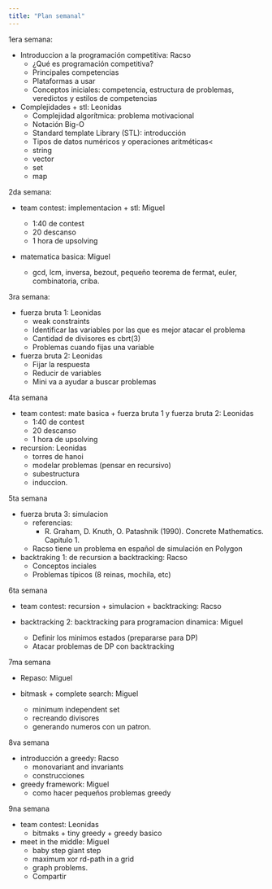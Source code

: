 ```yaml
---
title: "Plan semanal"
---
```


1era semana:

- Introduccion a la programación competitiva: Racso
  * ¿Qué es programación competitiva?
  * Principales competencias
  * Plataformas a usar
  * Conceptos iniciales: competencia, estructura de problemas, veredictos
    y estilos de competencias 

- Complejidades + stl: Leonidas
  * Complejidad algorítmica: problema motivacional
  * Notación Big-O
  * Standard template Library (STL): introducción
  * Tipos de datos numéricos y operaciones aritméticas< 
  * string
  * vector
  * set
  * map

2da semana:

- team contest: implementacion + stl: Miguel
  * 1:40 de contest
  * 20 descanso
  * 1 hora de upsolving

- matematica basica: Miguel
  
  - gcd, lcm, inversa, bezout, pequeño teorema de fermat,
  euler, combinatoria, criba.

3ra semana:

- fuerza bruta 1: Leonidas
  - weak constraints
  * Identificar las variables por las que es mejor atacar el problema
  * Cantidad de divisores es cbrt(3)
  * Problemas cuando fijas una variable

- fuerza bruta 2: Leonidas
  * Fijar la respuesta
  * Reducir de variables
  * Mini va a ayudar a buscar problemas

4ta semana

- team contest: mate basica + fuerza bruta 1 y fuerza bruta 2: Leonidas
  * 1:40 de contest
  * 20 descanso
  * 1 hora de upsolving

- recursion: Leonidas
  * torres de hanoi
  * modelar problemas (pensar en recursivo)
  * subestructura
  * induccion.
  
5ta semana

- fuerza bruta 3: simulacion
  - referencias:
      - R. Graham, D. Knuth, O. Patashnik (1990). Concrete Mathematics. Capitulo 1.
  - Racso tiene un problema en español de simulación en Polygon

- backtraking 1: de recursion a backtracking: Racso
  - Conceptos inciales
  - Problemas típicos (8 reinas, mochila, etc)

6ta semana

- team contest: recursion + simulacion + backtracking: Racso

- backtracking 2: backtracking para programacion dinamica: Miguel
  - Definir los minimos estados (prepararse para DP)
  - Atacar problemas de DP con backtracking  

7ma semana

- Repaso: Miguel

- bitmask + complete search: Miguel
  * minimum independent set
  * recreando divisores
  * generando numeros con un patron.

8va semana

- introducción a greedy: Racso
  * monovariant and invariants
  * construcciones

- greedy framework: Miguel
  * como hacer pequeños problemas greedy

9na semana

- team contest: Leonidas
  * bitmaks + tiny greedy + greedy basico

- meet in the middle: Miguel
  * baby step giant step
  * maximum xor rd-path in a grid
  * graph problems.
  * Compartir
